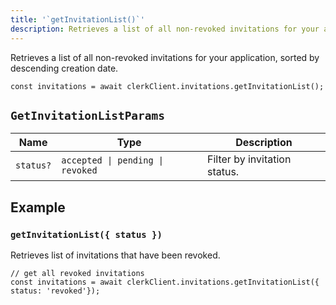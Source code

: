 ```yaml
---
title: '`getInvitationList()`'
description: Retrieves a list of all non-revoked invitations for your application, sorted by descending creation date.
---
```


Retrieves a list of all non-revoked invitations for your application, sorted by descending creation date.

```tsx
const invitations = await clerkClient.invitations.getInvitationList();
```

## `GetInvitationListParams`

| Name | Type | Description |
| --- | --- | --- |
| `status?` | `accepted \| pending \| revoked` | Filter by invitation status. |

## Example

### `getInvitationList({ status })`

Retrieves list of invitations that have been revoked.

```tsx
// get all revoked invitations
const invitations = await clerkClient.invitations.getInvitationList({ status: 'revoked'});
```
